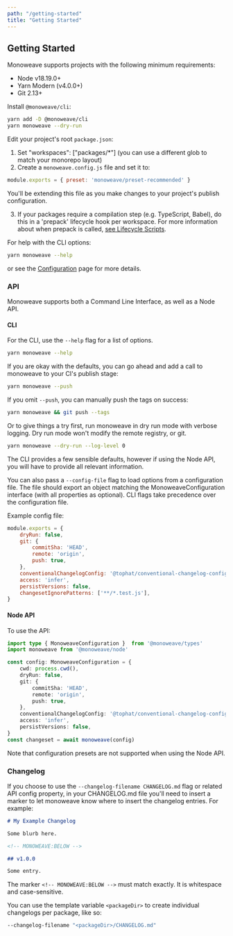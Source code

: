 ```yaml
---
path: "/getting-started"
title: "Getting Started"
---
```



## Getting Started

Monoweave supports projects with the following minimum requirements:

- Node v18.19.0+
- Yarn Modern (v4.0.0+)
- Git 2.13+

Install `@monoweave/cli`:

```bash
yarn add -D @monoweave/cli
yarn monoweave --dry-run
```

Edit your project's root `package.json`:

1. Set "workspaces": ["packages/*"] (you can use a different glob to match your monorepo layout)
2. Create a `monoweave.config.js` file and set it to:

  ```js
  module.exports = { preset: 'monoweave/preset-recommended' }
  ```

  You'll be extending this file as you make changes to your project's publish configuration.

3. If your packages require a compilation step (e.g. TypeScript, Babel), do this in a 'prepack' lifecycle hook per workspace. For more information about when prepack is called, [see Lifecycle Scripts](/architecture#lifecycle-scripts).

For help with the CLI options:

```bash
yarn monoweave --help
```

or see the [Configuration](/configuration) page for more details.

### API

Monoweave supports both a Command Line Interface, as well as a Node API.

#### CLI

For the CLI, use the `--help` flag for a list of options.

```bash
yarn monoweave --help
```

If you are okay with the defaults, you can go ahead and add a call to monoweave to your CI's publish stage:

```bash
yarn monoweave --push
```

If you omit `--push`, you can manually push the tags on success:

```bash
yarn monoweave && git push --tags
```

Or to give things a try first, run monoweave in dry run mode with verbose logging. Dry run mode won't modify the remote registry, or git.

```bash
yarn monoweave --dry-run --log-level 0
```

The CLI provides a few sensible defaults, however if using the Node API, you will have to provide all relevant information.

You can also pass a `--config-file` flag to load options from a configuration file. The file should export an object matching the MonoweaveConfiguration interface (with all properties as optional). CLI flags take precedence over the configuration file.

Example config file:

```js
module.exports = {
    dryRun: false,
    git: {
        commitSha: 'HEAD',
        remote: 'origin',
        push: true,
    },
    conventionalChangelogConfig: '@tophat/conventional-changelog-config',
    access: 'infer',
    persistVersions: false,
    changesetIgnorePatterns: ['**/*.test.js'],
}
```

#### Node API

To use the API:

```ts
import type { MonoweaveConfiguration }  from '@monoweave/types'
import monoweave from '@monoweave/node'

const config: MonoweaveConfiguration = {
    cwd: process.cwd(),
    dryRun: false,
    git: {
        commitSha: 'HEAD',
        remote: 'origin',
        push: true,
    },
    conventionalChangelogConfig: '@tophat/conventional-changelog-config',
    access: 'infer',
    persistVersions: false,
}
const changeset = await monoweave(config)
```

Note that configuration presets are not supported when using the Node API.

### Changelog


If you choose to use the `--changelog-filename CHANGELOG.md` flag or related API config property, in your CHANGELOG.md file you'll need to insert a marker to let monoweave know where to insert the changelog entries. For example:

```md
# My Example Changelog

Some blurb here.

<!-- MONOWEAVE:BELOW -->

## v1.0.0

Some entry.
```

The marker `<!-- MONOWEAVE:BELOW -->` must match exactly. It is whitespace and case-sensitive.

You can use the template variable `<packageDir>` to create individual changelogs per package, like so:

```bash
--changelog-filename "<packageDir>/CHANGELOG.md"
```
